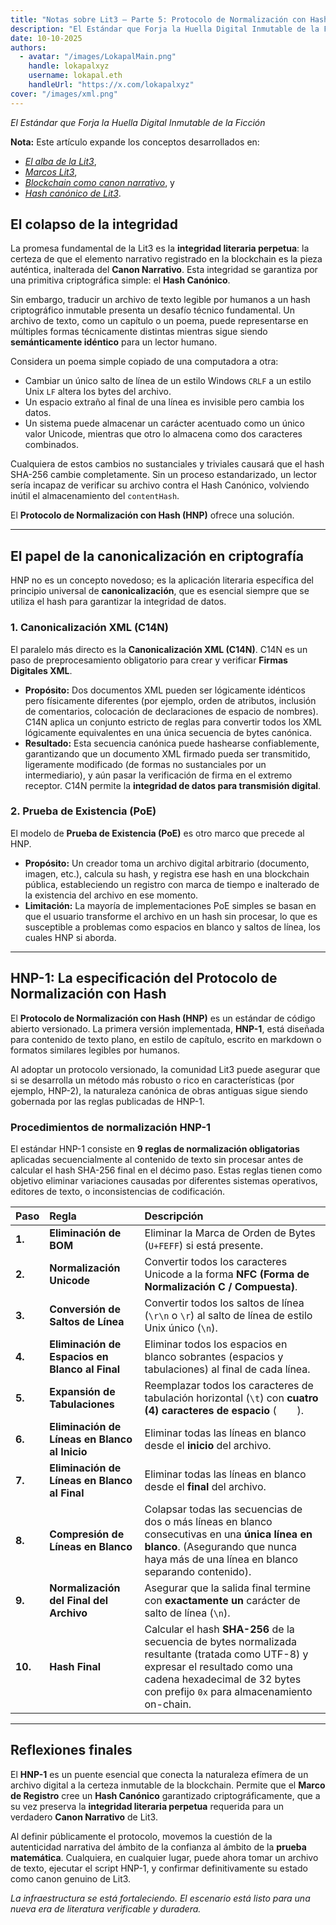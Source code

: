 ```yaml
---
title: "Notas sobre Lit3 — Parte 5: Protocolo de Normalización con Hash"
description: "El Estándar que Forja la Huella Digital Inmutable de la Ficción."
date: 10-10-2025
authors:
  - avatar: "/images/LokapalMain.png"
    handle: lokapalxyz
    username: lokapal.eth
    handleUrl: "https://x.com/lokapalxyz"
cover: "/images/xml.png"
---
```


*El Estándar que Forja la Huella Digital Inmutable de la Ficción*

**Nota:** Este artículo expande los conceptos desarrollados en:
- [*El alba de la Lit3*](https://www.lokapal.xyz/es/thoughtchain/the-dawn-of-lit3),
- [*Marcos Lit3*](https://www.lokapal.xyz/es/thoughtchain/lit3-frameworks),
- [*Blockchain como canon narrativo*](https://www.lokapal.xyz/es/thoughtchain/blockchain-canon), y
- [*Hash canónico de Lit3*](https://www.lokapal.xyz/es/thoughtchain/canonical-hash).

## El colapso de la integridad

La promesa fundamental de la Lit3 es la **integridad literaria perpetua**: la certeza de que el elemento narrativo registrado en la blockchain es la pieza auténtica, inalterada del **Canon Narrativo**. Esta integridad se garantiza por una primitiva criptográfica simple: el **Hash Canónico**.

Sin embargo, traducir un archivo de texto legible por humanos a un hash criptográfico inmutable presenta un desafío técnico fundamental. Un archivo de texto, como un capítulo o un poema, puede representarse en múltiples formas técnicamente distintas mientras sigue siendo **semánticamente idéntico** para un lector humano.

Considera un poema simple copiado de una computadora a otra:

* Cambiar un único salto de línea de un estilo Windows `CRLF` a un estilo Unix `LF` altera los bytes del archivo.
* Un espacio extraño al final de una línea es invisible pero cambia los datos.
* Un sistema puede almacenar un carácter acentuado como un único valor Unicode, mientras que otro lo almacena como dos caracteres combinados.

Cualquiera de estos cambios no sustanciales y triviales causará que el hash SHA-256 cambie completamente. Sin un proceso estandarizado, un lector sería incapaz de verificar su archivo contra el Hash Canónico, volviendo inútil el almacenamiento del `contentHash`.

El **Protocolo de Normalización con Hash (HNP)** ofrece una solución.

---

## El papel de la canonicalización en criptografía

HNP no es un concepto novedoso; es la aplicación literaria específica del principio universal de **canonicalización**, que es esencial siempre que se utiliza el hash para garantizar la integridad de datos.

### 1. Canonicalización XML (C14N)

El paralelo más directo es la **Canonicalización XML (C14N)**. C14N es un paso de preprocesamiento obligatorio para crear y verificar **Firmas Digitales XML**.

* **Propósito:** Dos documentos XML pueden ser lógicamente idénticos pero físicamente diferentes (por ejemplo, orden de atributos, inclusión de comentarios, colocación de declaraciones de espacio de nombres). C14N aplica un conjunto estricto de reglas para convertir todos los XML lógicamente equivalentes en una única secuencia de bytes canónica.
* **Resultado:** Esta secuencia canónica puede hashearse confiablemente, garantizando que un documento XML firmado pueda ser transmitido, ligeramente modificado (de formas no sustanciales por un intermediario), y aún pasar la verificación de firma en el extremo receptor. C14N permite la **integridad de datos para transmisión digital**.

### 2. Prueba de Existencia (PoE)

El modelo de **Prueba de Existencia (PoE)** es otro marco que precede al HNP.

* **Propósito:** Un creador toma un archivo digital arbitrario (documento, imagen, etc.), calcula su hash, y registra ese hash en una blockchain pública, estableciendo un registro con marca de tiempo e inalterado de la existencia del archivo en ese momento.
* **Limitación:** La mayoría de implementaciones PoE simples se basan en que el usuario transforme el archivo en un hash sin procesar, lo que es susceptible a problemas como espacios en blanco y saltos de línea, los cuales HNP si aborda.

---

## HNP-1: La especificación del Protocolo de Normalización con Hash

El **Protocolo de Normalización con Hash (HNP)** es un estándar de código abierto versionado. La primera versión implementada, **HNP-1**, está diseñada para contenido de texto plano, en estilo de capítulo, escrito en markdown o formatos similares legibles por humanos.

Al adoptar un protocolo versionado, la comunidad Lit3 puede asegurar que si se desarrolla un método más robusto o rico en características (por ejemplo, HNP-2), la naturaleza canónica de obras antiguas sigue siendo gobernada por las reglas publicadas de HNP-1.

### Procedimientos de normalización HNP-1

El estándar HNP-1 consiste en **9 reglas de normalización obligatorias** aplicadas secuencialmente al contenido de texto sin procesar antes de calcular el hash SHA-256 final en el décimo paso. Estas reglas tienen como objetivo eliminar variaciones causadas por diferentes sistemas operativos, editores de texto, o inconsistencias de codificación.

| Paso | Regla | Descripción |
| :--- | :--- | :--- |
| **1.** | **Eliminación de BOM** | Eliminar la Marca de Orden de Bytes (`U+FEFF`) si está presente. |
| **2.** | **Normalización Unicode** | Convertir todos los caracteres Unicode a la forma **NFC (Forma de Normalización C / Compuesta)**. |
| **3.** | **Conversión de Saltos de Línea** | Convertir todos los saltos de línea (`\r\n` o `\r`) al salto de línea de estilo Unix único (`\n`). |
| **4.** | **Eliminación de Espacios en Blanco al Final** | Eliminar todos los espacios en blanco sobrantes (espacios y tabulaciones) al final de cada línea. |
| **5.** | **Expansión de Tabulaciones** | Reemplazar todos los caracteres de tabulación horizontal (`\t`) con **cuatro (4) caracteres de espacio** (`    `). |
| **6.** | **Eliminación de Líneas en Blanco al Inicio** | Eliminar todas las líneas en blanco desde el **inicio** del archivo. |
| **7.** | **Eliminación de Líneas en Blanco al Final** | Eliminar todas las líneas en blanco desde el **final** del archivo. |
| **8.** | **Compresión de Líneas en Blanco** | Colapsar todas las secuencias de dos o más líneas en blanco consecutivas en una **única línea en blanco**. (Asegurando que nunca haya más de una línea en blanco separando contenido). |
| **9.** | **Normalización del Final del Archivo** | Asegurar que la salida final termine con **exactamente un** carácter de salto de línea (`\n`). |
| **10.**| **Hash Final** | Calcular el hash **SHA-256** de la secuencia de bytes normalizada resultante (tratada como UTF-8) y expresar el resultado como una cadena hexadecimal de 32 bytes con prefijo `0x` para almacenamiento on-chain. |

---

## Reflexiones finales

El **HNP-1** es un puente esencial que conecta la naturaleza efímera de un archivo digital a la certeza inmutable de la blockchain. Permite que el **Marco de Registro** cree un **Hash Canónico** garantizado criptográficamente, que a su vez preserva la **integridad literaria perpetua** requerida para un verdadero **Canon Narrativo** de Lit3.

Al definir públicamente el protocolo, movemos la cuestión de la autenticidad narrativa del ámbito de la confianza al ámbito de la **prueba matemática**. Cualquiera, en cualquier lugar, puede ahora tomar un archivo de texto, ejecutar el script HNP-1, y confirmar definitivamente su estado como canon genuino de Lit3.

*La infraestructura se está fortaleciendo. El escenario está listo para una nueva era de literatura verificable y duradera.*
